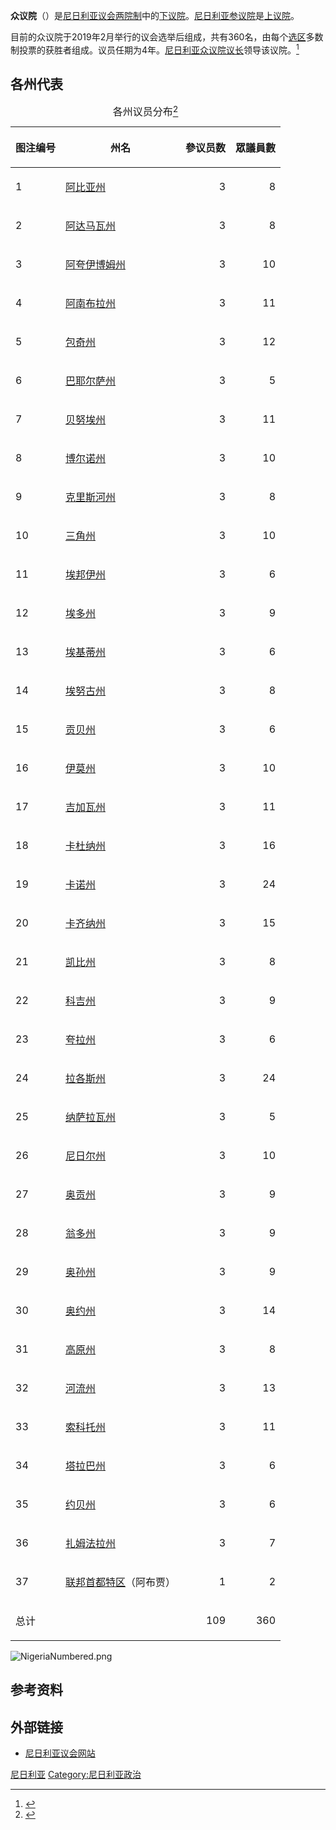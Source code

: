 {{Infobox legislature
| name               = 众议院
| legislature        = [[尼日利亚议会|第9届议会]]
| coa_pic            = Seal of the House of Representatives of Nigeria.svg
| coa_res            = 150px
| session_room       = Nigeriahouseofreps.jpg
| house_type         = 下议院
| body               = 尼日利亚议会
| leader1_type       = {{le|尼日利亚众议院议长|Speaker of the House of Representatives of Nigeria|议长}}
| leader1            = Femi Gbajabiamila
| party1              = [[全体进步大会党|全体进步大会党]]（APC）
| election1     = 2019年6月11日
| leader2_type  = 副议长
| leader2       = Ahmed Idris Wase
| party2        = 全体进步大会党（APC）
| election2     = 2019年6月11日
| members       = 360名
| p_groups      = [[人民民主党_(尼日利亚)|人民民主党]]（PDP）、[[尼日利亚行动大会党|尼日利亚行动大会党]]（AC）、[[进步变革大会党|进步变革大会党]]（CPC）、[[全尼日利亚人民党|全尼日利亚人民党]]（ANPP）
| last_election1     = 2019年2月：[[2019年尼日利亞大選|2019年尼日利亞大選]]
|structure1        = Nigerian House of Representatives.svg
| structure1_res = 250px
| political_groups1 =
'''执政党'''
{{legend|#87BEEB|[[全体进步大会党|全体进步大会党]]（190席）}}

'''在野党'''
{{legend|#006903|[[人民民主党_(尼日利亚)|人民民主党]]（151席）}}其他（19席）
| voting_system1     = [[多數制|多數制]]
| meeting_place      = [[阿布贾|阿布贾]]
| website            = http://www.nass.gov.ng
}}

'''众议院'''（{{lang|en|House of Representatives}}）是[[尼日利亚议会|尼日利亚议会]][[两院制|两院制]]中的[[下议院|下议院]]。[[尼日利亚参议院|尼日利亚参议院]]是[[上议院|上议院]]。

目前的众议院于2019年2月举行的议会选举后组成，共有360名，由每个[[选区|选区]]多数制投票的获胜者组成。议员任期为4年。[[尼日利亚众议院议长|尼日利亚众议院议长]]领导该议院。<ref>{{cite web|url=http://nass.gov.ng/page/compositions|title=Compositions|publisher=National Assembly of Nigeria|access-date=2016-01-31|archive-url=https://web.archive.org/web/20160208072249/http://nass.gov.ng/page/compositions|archive-date=2016-02-08|dead-url=yes}}</ref>

== 各州代表 ==
{{col-begin|width=auto}}
{{col-2}}

{| class="wikitable"
|+ 各州议员分布<ref>{{cite web|url=http://www.nigerianmuse.com/20070414084834zg/sections/important-documents/inec-distribution-of-senatorial-districts-federal-and-state-constituencies-electoral/|title=INEC Distribution of Senatorial Districts , Federal and State Constituencies, Electoral Wards, Polling States|access-date=2016-01-31|archive-url=https://web.archive.org/web/20151224003607/http://www.nigerianmuse.com/20070414084834zg/sections/important-documents/inec-distribution-of-senatorial-districts-federal-and-state-constituencies-electoral/|archive-date=2015-12-24|dead-url=yes}}</ref>
|-
! valign="bottom" | 图注编号
! valign="bottom" | 州名
! align="right" valign="bottom" | 參议员数
! align="right" valign="bottom" | 眾議員數

|-
| align="left" height="13" valign="bottom" | 1
| valign="bottom" | [[阿比亚州|阿比亚州]]
| align="right" align="right" valign="bottom" | 3
| align="right" align="right" valign="bottom" | 8

|-
| align="left" height="13" valign="bottom" | 2
| valign="bottom" | [[阿达马瓦州|阿达马瓦州]]
| align="right" align="right" valign="bottom" | 3
| align="right" align="right" valign="bottom" | 8

|-
| align="left" height="13" valign="bottom" | 3
| valign="bottom" | [[阿夸伊博姆州|阿夸伊博姆州]]
| align="right" align="right" valign="bottom" | 3
| align="right" align="right" valign="bottom" | 10

|-
| align="left" height="13" valign="bottom" | 4
| valign="bottom" | [[阿南布拉州|阿南布拉州]]
| align="right" align="right" valign="bottom" | 3
| align="right" align="right" valign="bottom" | 11

|-
| align="left" height="13" valign="bottom" | 5
| valign="bottom" | [[包奇州|包奇州]]
| align="right" align="right" valign="bottom" | 3
| align="right" align="right" valign="bottom" | 12

|-
| align="left" height="13" valign="bottom" | 6
| valign="bottom" | [[巴耶尔萨州|巴耶尔萨州]]
| align="right" align="right" valign="bottom" | 3
| align="right" align="right" valign="bottom" | 5

|-
| align="left" height="13" valign="bottom" | 7
| valign="bottom" | [[贝努埃州|贝努埃州]]
| align="right" align="right" valign="bottom" | 3
| align="right" align="right" valign="bottom" | 11

|-
| align="left" height="13" valign="bottom" | 8
| valign="bottom" | [[博尔诺州|博尔诺州]]
| align="right" align="right" valign="bottom" | 3
| align="right" align="right" valign="bottom" | 10

|-
| align="left" height="13" valign="bottom" | 9
| valign="bottom" | [[克里斯河州|克里斯河州]]
| align="right" align="right" valign="bottom" | 3
| align="right" align="right" valign="bottom" | 8

|-
| align="left" height="13" valign="bottom" | 10
| valign="bottom" | [[三角州|三角州]]
| align="right" align="right" valign="bottom" | 3
| align="right" align="right" valign="bottom" | 10

|-
| align="left" height="13" valign="bottom" | 11
| valign="bottom" | [[埃邦伊州|埃邦伊州]]
| align="right" align="right" valign="bottom" | 3
| align="right" align="right" valign="bottom" | 6

|-
| align="left" height="13" valign="bottom" | 12
| valign="bottom" | [[埃多州|埃多州]]
| align="right" align="right" valign="bottom" | 3
| align="right" align="right" valign="bottom" | 9

|-
| align="left" height="13" valign="bottom" | 13
| valign="bottom" | [[埃基蒂州|埃基蒂州]]
| align="right" align="right" valign="bottom" | 3
| align="right" align="right" valign="bottom" | 6

|-
| align="left" height="13" valign="bottom" | 14
| valign="bottom" | [[埃努古州|埃努古州]]
| align="right" align="right" valign="bottom" | 3
| align="right" align="right" valign="bottom" | 8

|-
| align="left" height="13" valign="bottom" | 15
| valign="bottom" | [[贡贝州|贡贝州]]
| align="right" align="right" valign="bottom" | 3
| align="right" align="right" valign="bottom" | 6

|-
| align="left" height="13" valign="bottom" | 16
| valign="bottom" | [[伊莫州|伊莫州]]
| align="right" align="right" valign="bottom" | 3
| align="right" align="right" valign="bottom" | 10

|-
| align="left" height="13" valign="bottom" | 17
| valign="bottom" | [[吉加瓦州|吉加瓦州]]
| align="right" align="right" valign="bottom" | 3
| align="right" align="right" valign="bottom" | 11

|-
| align="left" height="13" valign="bottom" | 18
| valign="bottom" | [[卡杜纳州|卡杜纳州]]
| align="right" align="right" valign="bottom" | 3
| align="right" align="right" valign="bottom" | 16

|-
| align="left" height="13" valign="bottom" | 19
| valign="bottom" | [[卡诺州|卡诺州]]
| align="right" align="right" valign="bottom" | 3
| align="right" align="right" valign="bottom" | 24

|-
| align="left" height="13" valign="bottom" | 20
| valign="bottom" | [[卡齐纳州|卡齐纳州]]
| align="right" align="right" valign="bottom" | 3
| align="right" align="right" valign="bottom" | 15

|-
| align="left" height="13" valign="bottom" | 21
| valign="bottom" | [[凯比州|凯比州]]
| align="right" align="right" valign="bottom" | 3
| align="right" align="right" valign="bottom" | 8

|-
| align="left" height="13" valign="bottom" | 22
| valign="bottom" | [[科吉州|科吉州]]
| align="right" align="right" valign="bottom" | 3
| align="right" align="right" valign="bottom" | 9

|-
| align="left" height="13" valign="bottom" | 23
| valign="bottom" | [[夸拉州|夸拉州]]
| align="right" align="right" valign="bottom" | 3
| align="right" align="right" valign="bottom" | 6

|-
| align="left" height="13" valign="bottom" | 24
| valign="bottom" | [[拉各斯州|拉各斯州]]
| align="right" align="right" valign="bottom" | 3
| align="right" align="right" valign="bottom" | 24

|-
| align="left" height="13" valign="bottom" | 25
| valign="bottom" | [[纳萨拉瓦州|纳萨拉瓦州]]
| align="right" align="right" valign="bottom" | 3
| align="right" align="right" valign="bottom" | 5

|-
| align="left" height="13" valign="bottom" | 26
| valign="bottom" | [[尼日尔州|尼日尔州]]
| align="right" align="right" valign="bottom" | 3
| align="right" align="right" valign="bottom" | 10

|-
| align="left" height="13" valign="bottom" | 27
| valign="bottom" | [[奥贡州|奥贡州]]
| align="right" align="right" valign="bottom" | 3
| align="right" align="right" valign="bottom" | 9

|-
| align="left" height="13" valign="bottom" | 28
| valign="bottom" | [[翁多州|翁多州]]
| align="right" align="right" valign="bottom" | 3
| align="right" align="right" valign="bottom" | 9

|-
| align="left" height="13" valign="bottom" | 29
| valign="bottom" | [[奥孙州|奥孙州]]
| align="right" align="right" valign="bottom" | 3
| align="right" align="right" valign="bottom" | 9

|-
| align="left" height="13" valign="bottom" | 30
| valign="bottom" | [[奥约州|奥约州]]
| align="right" align="right" valign="bottom" | 3
| align="right" align="right" valign="bottom" | 14

|-
| align="left" height="13" valign="bottom" | 31
| valign="bottom" | [[高原州|高原州]]
| align="right" align="right" valign="bottom" | 3
| align="right" align="right" valign="bottom" | 8

|-
| align="left" height="13" valign="bottom" | 32
| valign="bottom" | [[河流州|河流州]]
| align="right" align="right" valign="bottom" | 3
| align="right" align="right" valign="bottom" | 13

|-
| align="left" height="13" valign="bottom" | 33
| valign="bottom" | [[索科托州|索科托州]]
| align="right" align="right" valign="bottom" | 3
| align="right" align="right" valign="bottom" | 11

|-
| align="left" height="13" valign="bottom" | 34
| valign="bottom" | [[塔拉巴州|塔拉巴州]]
| align="right" align="right" valign="bottom" | 3
| align="right" align="right" valign="bottom" | 6

|-
| align="left" height="13" valign="bottom" | 35
| valign="bottom" | [[约贝州|约贝州]]
| align="right" align="right" valign="bottom" | 3
| align="right" align="right" valign="bottom" | 6

|-
| align="left" height="13" valign="bottom" | 36
| valign="bottom" | [[扎姆法拉州|扎姆法拉州]]
| align="right" align="right" valign="bottom" | 3
| align="right" align="right" valign="bottom" | 7

|-
| align="left" height="13" valign="bottom" | 37
| valign="bottom" | [[聯邦首都特區_(奈及利亞)|联邦首都特区]]（阿布贾）
| align="right" align="right" valign="bottom" | 1
| align="right" align="right" valign="bottom" | 2

|- style="font-weight:bold"
| height="13" valign="bottom" | 总计
| align="right"  valign="bottom" |  
| align="right" align="right" valign="bottom" | 109
| align="right" align="right" valign="bottom" | 360

|}

{{col-2}}
[[File:NigeriaNumbered.png|thumb]]
{{col-end}}

== 参考资料 ==
{{reflist}}

== 外部链接 ==
*[http://nass.gov.ng/ 尼日利亚议会网站] {{Wayback|url=http://nass.gov.ng/ |date=20200820205838 }}

{{coord|9|04|05|N|7|30|40|E|region:NG-FC_type:landmark_source:kolossus-dewiki|display=title}}

{{DEFAULTSORT:House Of Representatives Of Nigeria}}
[[Category:下议院|尼日利亚]]
[[Category:尼日利亚政治|Category:尼日利亚政治]]
